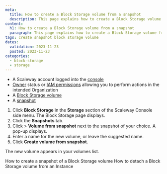 ```yaml
---
meta:
  title: How to create a Block Storage volume from a snapshot
  description: This page explains how to create a Block Storage volume from a snapshot
content:
  h1: How to create a Block Storage volume from a snapshot
  paragraph: This page explains how to create a Block Storage volume from a snapshot
tags: create snapshot block storage volume
dates:
  validation: 2023-11-23
  posted: 2023-11-23
categories:
  - block-storage
  - storage
---
```


<Macro id="requirements" />

- A Scaleway account logged into the [console](https://console.scaleway.com)
- [Owner](/identity-and-access-management/iam/concepts/#owner) status or [IAM permissions](/identity-and-access-management/iam/concepts/#permission) allowing you to perform actions in the intended Organization
- A [Block Storage volume](/storage/block/how-to/create-a-volume/)
- A [snapshot](/storage/block/how-to/create-a-snapshot)


1. Click **Block Storage** in the **Storage** section of the Scaleway Console side menu. The Block Storage page displays.
2. Click the **Snapshots** tab.
3. Click <Icon name="more" /> > **Volume from snapshot** next to the snapshot of your choice. A pop-up displays.
4. Enter a name for the new volume, or leave the suggested name.
5. Click **Create volume from snapshot**.

The new volume appears in your volumes list.


<Navigation title="See also">
  <PreviousButton to="/storage/block/how-to/create-a-snapshot/">How to create a snapshot of a Block Storage volume</PreviousButton>
  <NextButton to="/storage/block/how-to/detach-a-volume/">How to detach a Block Storage volume from an Instance</NextButton>
</Navigation>